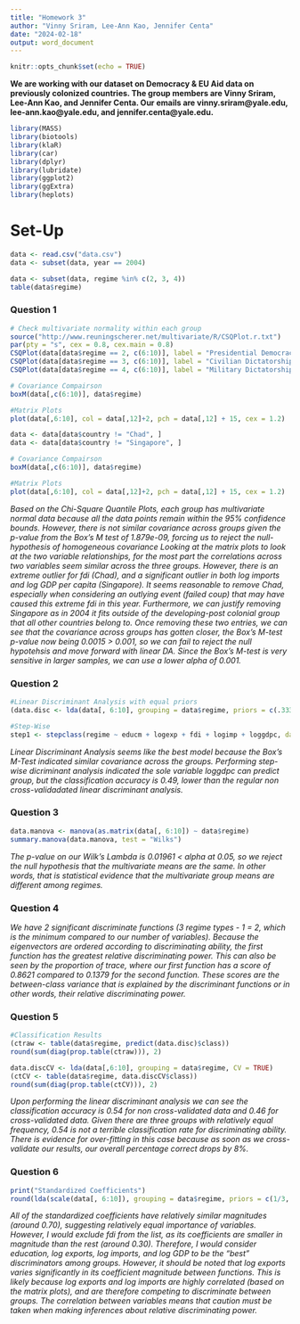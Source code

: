 ```yaml
---
title: "Homework 3"
author: "Vinny Sriram, Lee-Ann Kao, Jennifer Centa"
date: "2024-02-18"
output: word_document
---
```


```r
knitr::opts_chunk$set(echo = TRUE)
```

**We are working with our dataset on Democracy & EU Aid data on previously colonized countries. The group members are Vinny Sriram, Lee-Ann Kao, and Jennifer Centa. Our emails are vinny.sriram@yale.edu, lee-ann.kao@yale.edu, and jennifer.centa@yale.edu.**

```r
library(MASS)
library(biotools)
library(klaR)
library(car)
library(dplyr)
library(lubridate)
library(ggplot2)
library(ggExtra)
library(heplots)
```

# Set-Up
```r
data <- read.csv("data.csv")
data <- subset(data, year == 2004)

data <- subset(data, regime %in% c(2, 3, 4))
table(data$regime)
```


### Question 1

```r
# Check multivariate normality within each group
source("http://www.reuningscherer.net/multivariate/R/CSQPlot.r.txt")
par(pty = "s", cex = 0.8, cex.main = 0.8)
CSQPlot(data[data$regime == 2, c(6:10)], label = "Presidential Democracy")
CSQPlot(data[data$regime == 3, c(6:10)], label = "Civilian Dictatorship")
CSQPlot(data[data$regime == 4, c(6:10)], label = "Military Dictatorship")

# Covariance Compairson
boxM(data[,c(6:10)], data$regime)

#Matrix Plots
plot(data[,6:10], col = data[,12]+2, pch = data[,12] + 15, cex = 1.2)

data <- data[data$country != "Chad", ]
data <- data[data$country != "Singapore", ]

# Covariance Compairson
boxM(data[,c(6:10)], data$regime)

#Matrix Plots
plot(data[,6:10], col = data[,12]+2, pch = data[,12] + 15, cex = 1.2)
```

*Based on the Chi-Square Quantile Plots, each group has multivariate normal data because all the data points remain within the 95% confidence bounds. However, there is not similar covariance across groups given the p-value from the Box's M test of 1.879e-09, forcing us to reject the null-hypothesis of homogeneous covariance Looking at the matrix plots to look at the two variable relationships, for the most part the correlations across two variables seem similar across the three groups. However, there is an extreme outlier for fdi (Chad), and a significant outlier in both log imports and log GDP per capita (Singapore). It seems reasonable to remove Chad, especially when considering an outlying event (failed coup) that may have caused this extreme fdi in this year. Furthermore, we can justify removing Singapore as in 2004 it fits outside of the developing-post colonial group that all other countries belong to. Once removing these two entries, we can see that the covariance across groups has gotten closer, the Box's M-test p-value now being 0.0015 > 0.001, so we can fail to reject the null hypotehsis and move forward with linear DA. Since the Box's M-test is very sensitive in larger samples, we can use a lower alpha of 0.001.*

### Question 2

```r
#Linear Discriminant Analysis with equal priors
(data.disc <- lda(data[, 6:10], grouping = data$regime, priors = c(.333, .333, .333)))

#Step-Wise
step1 <- stepclass(regime ~ educm + logexp + fdi + logimp + loggdpc, data = data, method = "lda", direction = "both", priors = c(.333, .333, .333), fold = nrow(data))
```
*Linear Discriminant Analysis seems like the best model because the Box's M-Test indicated similar covariance across the groups. Performing step-wise dicriminant analysis indicated the sole variable loggdpc can predict group, but the classification accuracy is 0.49, lower than the regular non cross-validadated linear discriminant analysis. *


### Question 3
```r
data.manova <- manova(as.matrix(data[, 6:10]) ~ data$regime)
summary.manova(data.manova, test = "Wilks")
```
*The p-value on our Wilk's Lambda is 0.01961 < alpha at 0.05, so we reject the null hypothesis that the multivariate means are the same. In other words, that is statistical evidence that the multivariate group means are different among regimes.*


### Question 4

*We have 2 significant discriminate functions (3 regime types - 1 = 2, which is the minimum compared to our number of variables). Because the eigenvectors are ordered according to discriminating ability, the first function has the greatest relative discriminating power. This can also be seen by the proportion of trace, where our first function has a score of 0.8621 compared to 0.1379 for the second function. These scores are the between-class variance that is explained by the discriminant functions or in other words, their relative discriminating power.*


### Question 5
```r
#Classification Results
(ctraw <- table(data$regime, predict(data.disc)$class))
round(sum(diag(prop.table(ctraw))), 2)

data.discCV <- lda(data[,6:10], grouping = data$regime, CV = TRUE)
(ctCV <- table(data$regime, data.discCV$class))
round(sum(diag(prop.table(ctCV))), 2)
```
*Upon performing the linear discriminant analysis we can see the classification accuracy is 0.54 for non cross-validated data and 0.46 for cross-validated data. Given there are three groups with relatively equal frequency, 0.54 is not a terrible classification rate for discriminating ability. There is evidence for over-fitting in this case because as soon as we cross-validate our results, our overall percentage correct drops by 8%.*


### Question 6
```r
print("Standardized Coefficients")
round(lda(scale(data[, 6:10]), grouping = data$regime, priors = c(1/3, 1/3, 1/3))$scaling, 2)
```
*All of the standardized coefficients have relatively similar magnitudes (around 0.70), suggesting relatively equal importance of variables. However, I would exclude fdi from the list, as its coefficients are smaller in magnitude than the rest (around 0.30). Therefore, I would consider education, log exports, log imports, and log GDP to be the "best" discriminators among groups. However, it should be noted that log exports varies significantly in its coefficient magnitude between functions. This is likely because log exports and log imports are highly correlated (based on the matrix plots), and are therefore competing to discriminate between groups. The correlation between variables means that caution must be taken when making inferences about relative discriminating power.*
